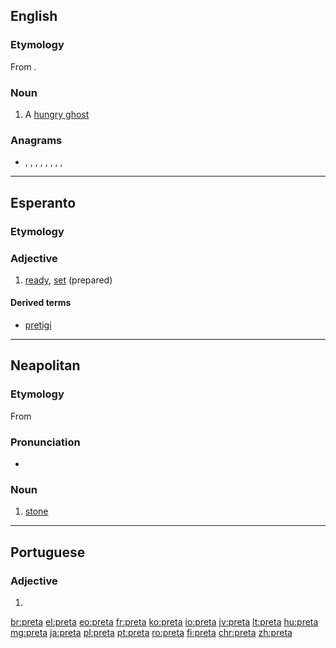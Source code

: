 ==English==
{{wikipedia}}

===Etymology===
From {{etyl|sa|en}} {{m|sa|प्रेत|tr=preta}}.

===Noun===
{{en-noun}}

# A [[hungry ghost]] {{gloss|a supernatural being in Buddhist folklore, the spirit of a greedy person whose divine retribution is to never be sated}}

===Anagrams===
* {{l|en|apert}}, {{l|en|apter}}, {{l|en|pater}}, {{l|en|petra}}, {{l|en|Petra}}, {{l|en|prate}}, {{l|en|repat}}, {{l|en|taper}}, {{l|en|trape}}

----

==Esperanto==

===Etymology===
{{etyl|fr|eo}} {{m|fr|prêt}}

===Adjective===
{{eo-head}}

# [[ready]], [[set]] (prepared)

====Derived terms====
* [[pretigi]]

----

==Neapolitan==

===Etymology===
From {{etyl|la|nap}} {{m|la|petra}}

===Pronunciation===
* {{IPA|/ˈprɛta/|lang=nap}}

===Noun===
{{nap-noun|f|pl=pprete}}

# [[stone]]

----

==Portuguese==

===Adjective===
{{head|pt|adjective form}}

# {{feminine singular of|preto|lang=pt}}

[[br:preta]]
[[el:preta]]
[[eo:preta]]
[[fr:preta]]
[[ko:preta]]
[[io:preta]]
[[jv:preta]]
[[lt:preta]]
[[hu:preta]]
[[mg:preta]]
[[ja:preta]]
[[pl:preta]]
[[pt:preta]]
[[ro:preta]]
[[fi:preta]]
[[chr:preta]]
[[zh:preta]]